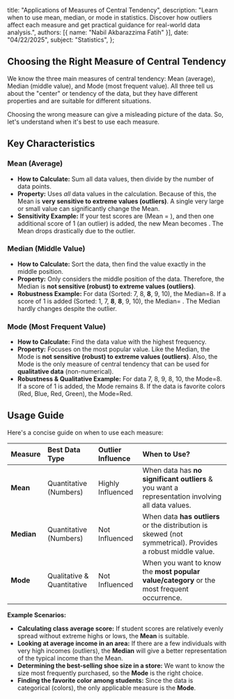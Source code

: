   title: "Applications of Measures of Central Tendency",
  description: "Learn when to use mean, median, or mode in statistics. Discover how outliers affect each measure and get practical guidance for real-world data analysis.",
  authors: [{ name: "Nabil Akbarazzima Fatih" }],
  date: "04/22/2025",
  subject: "Statistics",
};

## Choosing the Right Measure of Central Tendency

We know the three main measures of central tendency: Mean (average), Median (middle value), and Mode (most frequent value). All three tell us about the "center" or tendency of the data, but they have different properties and are suitable for different situations.

Choosing the wrong measure can give a misleading picture of the data. So, let's understand when it's best to use each measure.

## Key Characteristics

### Mean (Average)

- **How to Calculate:** Sum all data values, then divide by the number of data points.
- **Property:** Uses _all_ data values in the calculation. Because of this, the Mean is **very sensitive to extreme values (outliers)**. A single very large or small value can significantly change the Mean.
- **Sensitivity Example:** If your test scores are <InlineMath math="7, 8, 9, 8, 10" /> (Mean = <InlineMath math="8.4" />), and then one additional score of 1 (an outlier) is added, the new Mean becomes <InlineMath math="(7+8+9+8+10+1)/6 = 7.17" />. The Mean drops drastically due to the outlier.

### Median (Middle Value)

- **How to Calculate:** Sort the data, then find the value exactly in the middle position.
- **Property:** Only considers the middle position of the data. Therefore, the Median is **not sensitive (robust) to extreme values (outliers)**.
- **Robustness Example:** For data <InlineMath math="7, 8, 9, 8, 10" /> (Sorted: 7, 8, **8**, 9, 10), the Median=8. If a score of 1 is added (Sorted: 1, 7, **8**, **8**, 9, 10), the Median= <InlineMath math="(8+8)/2=8" />. The Median hardly changes despite the outlier.

### Mode (Most Frequent Value)

- **How to Calculate:** Find the data value with the highest frequency.
- **Property:** Focuses on the most popular value. Like the Median, the Mode is **not sensitive (robust) to extreme values (outliers)**. Also, the Mode is the only measure of central tendency that can be used for **qualitative data** (non-numerical).
- **Robustness & Qualitative Example:** For data 7, 8, 9, 8, 10, the Mode=8. If a score of 1 is added, the Mode remains 8. If the data is favorite colors (Red, Blue, Red, Green), the Mode=Red.

## Usage Guide

Here's a concise guide on when to use each measure:

| Measure    | Best Data Type             | Outlier Influence | When to Use?                                                                                                |
| :--------- | :------------------------- | :---------------- | :---------------------------------------------------------------------------------------------------------- |
| **Mean**   | Quantitative (Numbers)     | Highly Influenced | When data has **no significant outliers** & you want a representation involving all data values.            |
| **Median** | Quantitative (Numbers)     | Not Influenced    | When data **has outliers** or the distribution is skewed (not symmetrical). Provides a robust middle value. |
| **Mode**   | Qualitative & Quantitative | Not Influenced    | When you want to know the **most popular value/category** or the most frequent occurrence.                  |

**Example Scenarios:**

- **Calculating class average score:** If student scores are relatively evenly spread without extreme highs or lows, the **Mean** is suitable.
- **Looking at average income in an area:** If there are a few individuals with very high incomes (outliers), the **Median** will give a better representation of the typical income than the Mean.
- **Determining the best-selling shoe size in a store:** We want to know the size most frequently purchased, so the **Mode** is the right choice.
- **Finding the favorite color among students:** Since the data is categorical (colors), the only applicable measure is the **Mode**.
